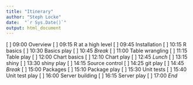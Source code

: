 ```yaml
---
title: "Itinerary"
author: "Steph Locke"
date:  "`r Sys.Date()`"
output: html_document
---
```


[ ] 09:00 Overview
[ ] 09:15 R at a high level
[ ] 09:45 Installation
[ ] 10:15 R basics
[ ] 10:30 Basics play
[ ] 10:45 *Break*
[ ] 11:00 Table wrangling
[ ] 11:15 Table play
[ ] 12:00 Chart basics
[ ] 12:10 Chart play
[ ] 12:45 *Lunch*
[ ] 13:15 shiny
[ ] 13:30 shiny play
[ ] 14:15 Source control
[ ] 14:25 git play
[ ] 14:45 *Break*
[ ] 15:00 Packages
[ ] 15:10 Package play
[ ] 15:30 Unit tests
[ ] 15:40 Unit test play
[ ] 16:00 Server building
[ ] 16:15 Server play
[ ] 17:00 *End*